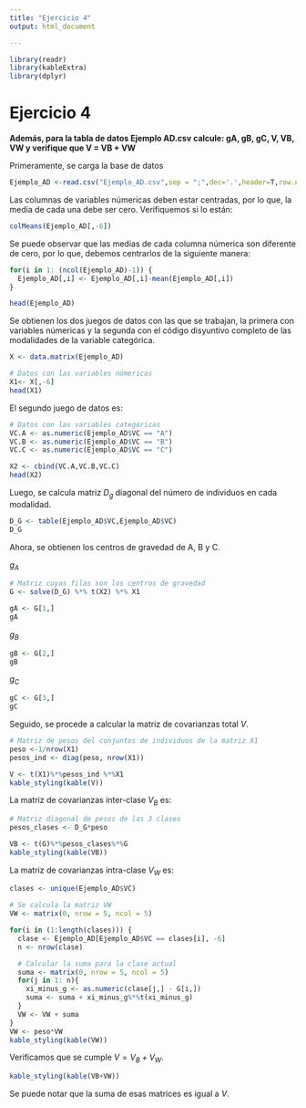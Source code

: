 ```yaml
---
title: "Ejercicio 4"
output: html_document

---
```


```r
library(readr)
library(kableExtra)
library(dplyr)
```


# Ejercicio 4

**Además, para la tabla de datos Ejemplo AD.csv calcule: gA, gB, gC, V, VB, VW y verifique que V = VB + VW**

Primeramente, se carga la base de datos
```r
Ejemplo_AD <-read.csv("Ejemplo_AD.csv",sep = ";",dec='.',header=T,row.names = 1,stringsAsFactors = T)

```

Las columnas de variables númericas deben estar centradas, por lo que, la media de cada una debe ser cero. Verifiquemos si lo están:

```r
colMeans(Ejemplo_AD[,-6])
```
Se puede observar que las medias de cada columna númerica son diferente de cero, por lo que,
debemos centrarlos de la siguiente manera:
```r
for(i in 1: (ncol(Ejemplo_AD)-1)) {
  Ejemplo_AD[,i] <- Ejemplo_AD[,i]-mean(Ejemplo_AD[,i])
}

head(Ejemplo_AD)
```

Se obtienen los dos juegos de datos con las que se trabajan, la primera con variables
númericas y la segunda con el código disyuntivo completo de las modalidades de la variable categórica.

```r
X <- data.matrix(Ejemplo_AD)

# Datos con las variables númericas
X1<- X[,-6]
head(X1)

``` 
El segundo juego de datos es:
```r
# Datos con las variables categóricas
VC.A <- as.numeric(Ejemplo_AD$VC == "A")
VC.B <- as.numeric(Ejemplo_AD$VC == "B")
VC.C <- as.numeric(Ejemplo_AD$VC == "C")

X2 <- cbind(VC.A,VC.B,VC.C)
head(X2)
```
Luego, se calcula matriz $D_g$ diagonal del número de individuos en cada modalidad.
```r
D_G <- table(Ejemplo_AD$VC,Ejemplo_AD$VC)
D_G
```
Ahora, se obtienen los centros de gravedad de A, B y C.

$g_A$

```r
# Matriz cuyas filas son los centros de gravedad
G <- solve(D_G) %*% t(X2) %*% X1

gA <- G[1,]
gA
```

$g_B$
```r
gB <- G[2,]
gB

```
$g_C$
```r
gC <- G[3,]
gC
```
Seguido, se procede a calcular la matriz de covarianzas total $V$.

```r
# Matriz de pesos del conjuntos de individuos de la matriz X1
peso <-1/nrow(X1)
pesos_ind <- diag(peso, nrow(X1))

V <- t(X1)%*%pesos_ind %*%X1
kable_styling(kable(V))

```

La matriz de covarianzas inter-clase $V_B$ es:
```r
# Matriz diagonal de pesos de las 3 clases
pesos_clases <- D_G*peso

VB <- t(G)%*%pesos_clases%*%G
kable_styling(kable(VB))
```

La matriz de covarianzas intra-clase $V_W$ es:
```r
clases <- unique(Ejemplo_AD$VC)

# Se calcula la matriz VW
VW <- matrix(0, nrow = 5, ncol = 5)

for(i in (1:length(clases))) {
  clase <- Ejemplo_AD[Ejemplo_AD$VC == clases[i], -6]
  n <- nrow(clase)

  # Calcular la suma para la clase actual
  suma <- matrix(0, nrow = 5, ncol = 5)
  for(j in 1: n){
    xi_minus_g <- as.numeric(clase[j,] - G[i,])
    suma <- suma + xi_minus_g%*%t(xi_minus_g)
  }
  VW <- VW + suma
}
VW <- peso*VW
kable_styling(kable(VW))
```

Verificamos que se cumple $V = V_B+V_W$.
```r
kable_styling(kable(VB+VW))
```
Se puede notar que la suma de esas matrices es igual a $V$.
